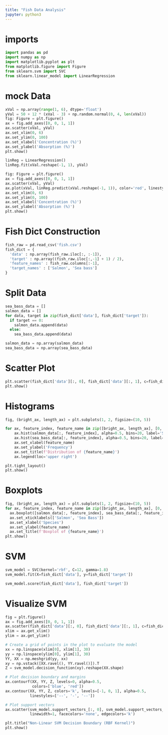 ```yaml
---
title: "Fish Data Analysis"
jupyter: python3
---
```


# imports
```python
import pandas as pd
import numpy as np
import matplotlib.pyplot as plt
from matplotlib.figure import Figure
from sklearn.svm import SVC
from sklearn.linear_model import LinearRegression
```

# mock Data
```python
xVal = np.array(range(1, 6), dtype='float')
yVal = 50 + 12 * (xVal - 3) + np.random.normal(0, 4, len(xVal))
fig: Figure = plt.figure()
ax = fig.add_axes([0, 0, 1, 1])
ax.scatter(xVal, yVal)
ax.set_xlim(0, 6)
ax.set_ylim(0, 100)
ax.set_xlabel('Concentration (%)')
ax.set_ylabel('Absorption (%)')
plt.show()
```
```python
linReg = LinearRegression()
linReg.fit(xVal.reshape(-1, 1), yVal)

fig: Figure = plt.figure()
ax = fig.add_axes([0, 0, 1, 1])
ax.scatter(xVal, yVal)
ax.plot(xVal, linReg.predict(xVal.reshape(-1, 1)), color='red', linestyle='dashed')
ax.set_xlim(0, 6)
ax.set_ylim(0, 100)
ax.set_xlabel('Concentration (%)')
ax.set_ylabel('Absorption (%)')
plt.show()
```

# Fish Dict Construction
```python
fish_raw = pd.read_csv('fish.csv')
fish_dict = {
  'data' : np.array(fish_raw.iloc[:, :-1]),
  'target' : np.array((fish_raw.iloc[:,-1] + 1) / 2),
  'feature_names' : fish_raw.columns[:-1],
  'target_names' : ['Salmon', 'Sea bass']
}
```
# Split Data
```python
sea_bass_data = []
salmon_data = []
for data, target in zip(fish_dict['data'], fish_dict['target']):
  if target == 0:
    salmon_data.append(data)
  else:
    sea_bass_data.append(data)

salmon_data = np.array(salmon_data)
sea_bass_data = np.array(sea_bass_data)
```
# Scatter Plot
```python
plt.scatter(fish_dict['data'][:, 0], fish_dict['data'][:, 1], c=fish_dict['target'], cmap='coolwarm')
plt.show()
```
# Histograms
```python
fig, (bright_ax, length_ax) = plt.subplots(1, 2, figsize=(10, 5))

for ax, feature_index, feature_name in zip([bright_ax, length_ax], [0, 1], fish_dict['feature_names']):
    ax.hist(salmon_data[:, feature_index], alpha=0.5, bins=20, label='Salmon')
    ax.hist(sea_bass_data[:, feature_index], alpha=0.5, bins=20, label='Sea Bass')
    ax.set_xlabel(feature_name)
    ax.set_ylabel('Frequency')
    ax.set_title(f'Distribution of {feature_name}')
    ax.legend(loc='upper right')

plt.tight_layout()
plt.show()
```
# Boxplots
```python
fig, (bright_ax, length_ax) = plt.subplots(1, 2, figsize=(10, 5))
for ax, feature_index, feature_name in zip([bright_ax, length_ax], [0, 1], fish_dict['feature_names']):
  ax.boxplot([salmon_data[:, feature_index], sea_bass_data[:, feature_index]])
  ax.set_xticklabels(['Salmon', 'Sea Bass'])
  ax.set_xlabel('Species')
  ax.set_ylabel(feature_name)
  ax.set_title(f'Boxplot of {feature_name}')
plt.show()
```
# SVM
```python
svm_model = SVC(kernel='rbf', C=12, gamma=1.8)
svm_model.fit(X=fish_dict['data'], y=fish_dict['target'])

svm_model.score(fish_dict['data'], fish_dict['target'])
```

# Visualize SVM
```python

fig = plt.figure()
ax = fig.add_axes([0, 0, 1, 1])
ax.scatter(fish_dict['data'][:, 0], fish_dict['data'][:, 1], c=fish_dict['target'], cmap='coolwarm')
xlim = ax.get_xlim()
ylim = ax.get_ylim()

# Create a grid of points in the plot to evaluate the model
xx = np.linspace(xlim[0], xlim[1], 30)
yy = np.linspace(ylim[0], ylim[1], 30)
YY, XX = np.meshgrid(yy, xx)
xy = np.vstack([XX.ravel(), YY.ravel()]).T
Z = svm_model.decision_function(xy).reshape(XX.shape)

# Plot decision boundary and margins
ax.contourf(XX, YY, Z, levels=0, alpha=0.5,
            colors=['blue', 'red'])
ax.contour(XX, YY, Z, colors='k', levels=[-1, 0, 1], alpha=0.5,
           linestyles=['--', '-', '--'])

# Plot support vectors
ax.scatter(svm_model.support_vectors_[:, 0], svm_model.support_vectors_[:, 1], s=100,
           linewidth=1, facecolors='none', edgecolors='k')

plt.title("Non-Linear SVM Decision Boundary (RBF Kernel)")
plt.show()
```
